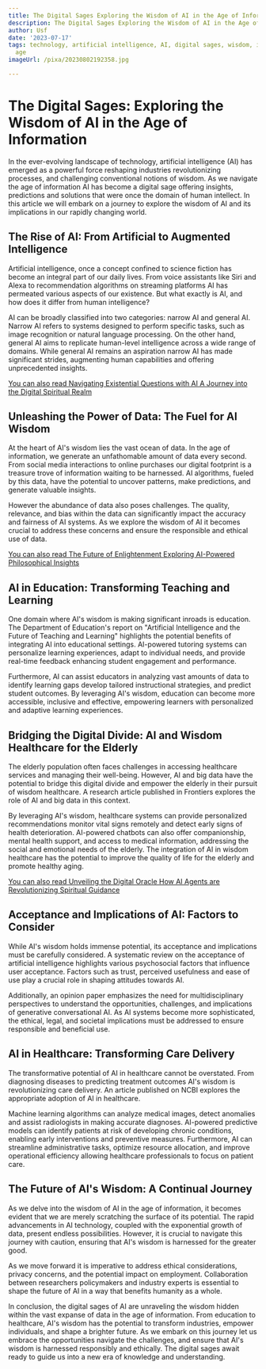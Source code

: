 ```yaml
---
title: The Digital Sages Exploring the Wisdom of AI in the Age of Information
description: The Digital Sages Exploring the Wisdom of AI in the Age of Information
author: Usf
date: '2023-07-17'
tags: technology, artificial intelligence, AI, digital sages, wisdom, information
  age
imageUrl: /pixa/20230802192358.jpg

---
```

# The Digital Sages: Exploring the Wisdom of  AI in the Age of Information

In the ever-evolving landscape of technology,  artificial intelligence  (AI) has emerged as a powerful force reshaping industries revolutionizing processes, and challenging conventional  notions  of wisdom. As  we  navigate the age of information AI has become a digital sage offering insights, predictions and  solutions that were  once the domain of human  intellect.  In this article we will embark on a journey to explore the  wisdom  of AI and  its implications in our  rapidly changing world.

## The Rise of AI: From Artificial to Augmented Intelligence

Artificial intelligence, once a concept  confined to science fiction has become an integral part of our daily lives. From voice assistants like Siri and Alexa to recommendation algorithms on  streaming platforms AI has permeated various aspects of our existence. But what exactly is AI, and how does it differ from human intelligence?

AI can be broadly classified into two categories: narrow AI and general AI. Narrow AI refers to systems designed to perform specific tasks, such as image recognition or natural language processing. On the other hand, general AI aims to replicate human-level intelligence across a wide range of  domains. While general AI remains  an aspiration narrow AI has made significant strides, augmenting human capabilities and offering unprecedented insights.

[You can also read  Navigating Existential Questions with AI A Journey into the Digital Spiritual Realm](Navigating%20Existential%20Questions%20with%20AI%20A%20Journey%20into%20the%20Digital%20Spiritual%20Realm)


##  Unleashing the Power of Data: The Fuel for AI  Wisdom

At  the heart of AI's wisdom  lies the vast ocean of data. In the age of information, we  generate an unfathomable amount of data every second.  From social media interactions to online  purchases our digital footprint is a treasure trove of  information waiting to be harnessed. AI algorithms, fueled by this data, have the potential to  uncover patterns, make predictions, and generate valuable insights.

However the abundance of data  also  poses challenges. The quality, relevance, and bias within the data can significantly impact the accuracy and fairness of  AI systems. As we explore the wisdom of  AI it becomes crucial to address these concerns and ensure the responsible and ethical use of data.

[You can also read The Future of Enlightenment Exploring AI-Powered Philosophical Insights](The%20Future%20of%20Enlightenment%20Exploring%20AI-Powered%20Philosophical%20Insights)


## AI in Education: Transforming Teaching  and  Learning

One domain where AI's wisdom is making significant inroads is education. The Department of Education's report on "Artificial Intelligence and  the Future of Teaching and  Learning"  highlights the potential benefits of integrating AI into educational settings. AI-powered tutoring systems can personalize learning experiences, adapt to individual needs, and provide real-time feedback enhancing student engagement and performance.

Furthermore, AI can assist educators in analyzing vast amounts  of data to identify learning gaps develop tailored instructional strategies,  and predict student  outcomes. By leveraging AI's  wisdom, education can  become more accessible, inclusive and effective,  empowering learners with personalized and adaptive learning experiences.

## Bridging the Digital Divide: AI and  Wisdom Healthcare for  the Elderly

The elderly population often faces challenges in accessing healthcare services and managing their well-being. However, AI and big data have the potential to bridge  this digital divide and  empower the elderly in their pursuit of  wisdom healthcare. A  research article published in Frontiers explores the  role of  AI and  big data in this context.

By leveraging AI's  wisdom, healthcare systems can  provide personalized recommendations monitor vital signs remotely and detect early signs  of health deterioration. AI-powered chatbots can also offer  companionship,  mental health support, and  access to medical  information, addressing the social and emotional needs of the elderly. The  integration of AI in wisdom healthcare has the potential to improve the quality of life for the elderly and promote healthy aging.

[You can also read Unveiling the Digital Oracle How  AI Agents are Revolutionizing Spiritual Guidance](Unveiling%20the%20Digital%20Oracle%20How%20AI%20Agents%20are%20Revolutionizing%20Spiritual%20Guidance)


## Acceptance and Implications of AI: Factors to  Consider

While AI's wisdom  holds immense potential, its  acceptance and implications must  be carefully  considered. A systematic review on the acceptance of artificial intelligence highlights various psychosocial factors that influence user acceptance. Factors such as trust, perceived usefulness  and ease of use play a crucial role in shaping attitudes  towards AI.

Additionally, an opinion paper emphasizes the need for multidisciplinary perspectives to understand the  opportunities, challenges,  and implications of  generative conversational AI. As AI systems become more sophisticated, the ethical,  legal, and societal implications  must be addressed to ensure responsible and beneficial use.

## AI in Healthcare: Transforming Care Delivery

The transformative potential of AI in healthcare cannot be overstated. From diagnosing diseases to predicting treatment  outcomes AI's wisdom is revolutionizing care delivery. An article published on NCBI explores the  appropriate adoption of AI in healthcare.

Machine learning  algorithms can analyze  medical  images, detect anomalies and assist radiologists in making accurate diagnoses. AI-powered predictive  models can identify  patients  at risk of developing chronic conditions, enabling early interventions and preventive measures. Furthermore, AI can streamline administrative tasks, optimize resource allocation, and improve operational efficiency  allowing healthcare professionals to focus on patient care.

## The Future of  AI's Wisdom: A Continual Journey

As we delve into the wisdom of AI in the age  of information, it becomes evident that  we are merely scratching the surface of its potential. The rapid advancements in AI technology,  coupled  with the exponential growth  of data, present endless possibilities. However, it is crucial to navigate this journey with caution, ensuring that AI's wisdom is harnessed for the greater good.

As we move forward it is imperative to  address ethical considerations, privacy concerns, and the potential impact on employment. Collaboration between researchers  policymakers and industry experts is essential to shape the future of AI in a way that benefits humanity as a whole.

In conclusion, the digital sages of AI are unraveling the wisdom hidden within  the vast expanse of  data in the age of information. From education to healthcare, AI's wisdom has the potential to transform  industries, empower individuals, and shape a brighter future. As we embark on  this journey  let us embrace the opportunities navigate the challenges,  and  ensure that AI's wisdom is harnessed responsibly and ethically. The digital sages await ready to guide us into  a new era of knowledge and understanding.